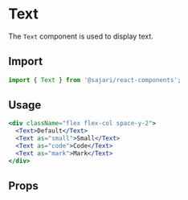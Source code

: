 
<SEO title="Text" scope={scopes.components} description="The Text component is used for rendering text elements." />

# Text

The `Text` component is used to display text.

## Import

```js
import { Text } from '@sajari/react-components';
```

## Usage

```jsx
<div className="flex flex-col space-y-2">
  <Text>Default</Text>
  <Text as="small">Small</Text>
  <Text as="code">Code</Text>
  <Text as="mark">Mark</Text>
</div>
```

## Props
